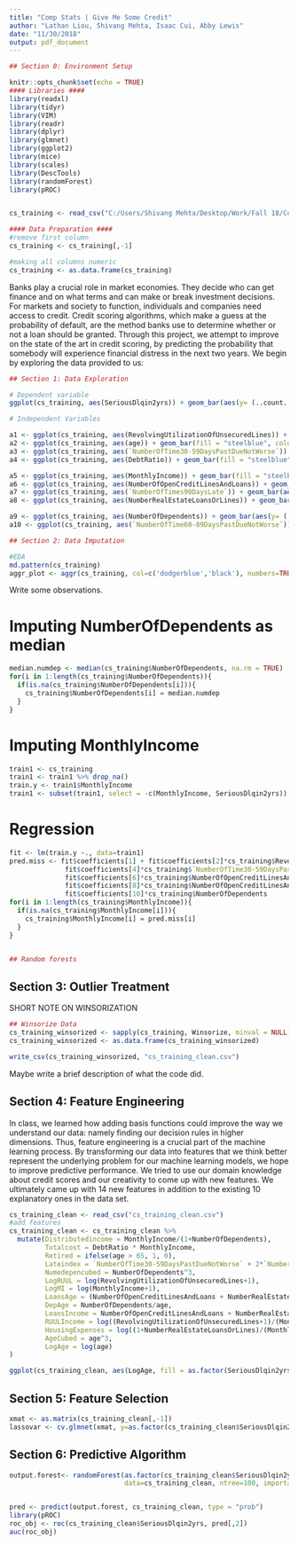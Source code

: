 ---
title: "Comp Stats | Give Me Some Credit"
author: "Lathan Liou, Shivang Mehta, Isaac Cui, Abby Lewis"
date: "11/30/2018"
output: pdf_document
---

```{r setup, include=FALSE message = FALSE}
## Section 0: Environment Setup

knitr::opts_chunk$set(echo = TRUE)
#### Libraries ####
library(readxl)
library(tidyr)
library(VIM)
library(readr)
library(dplyr)
library(glmnet)
library(ggplot2)
library(mice)
library(scales)
library(DescTools)
library(randomForest)
library(pROC)


cs_training <- read_csv("C:/Users/Shivang Mehta/Desktop/Work/Fall 18/Computational Statistics/Project/Data/cs-training.xlsx")

#### Data Preparation ####
#remove first column
cs_training <- cs_training[,-1]

#making all columns numeric
cs_training <- as.data.frame(cs_training)
```
\par 
Banks play a crucial role in market economies. They decide who can get finance and on what terms and can make or break investment decisions. For markets and society to function, individuals and companies need access to credit. 
\par 
Credit scoring algorithms, which make a guess at the probability of default, are the method banks use to determine whether or not a loan should be granted. Through this project, we attempt to improve on the state of the art in credit scoring, by predicting the probability that somebody will experience financial distress in the next two years.
\par 
We begin by exploring the data provided to us:
\par 
```{r}
## Section 1: Data Exploration

# Dependent variable 
ggplot(cs_training, aes(SeriousDlqin2yrs)) + geom_bar(aes(y= (..count..)/sum(..count..)), fill = "steelblue", color ="steelblue") + ylab("Percent")

# Independent Variables

a1 <- ggplot(cs_training, aes(RevolvingUtilizationOfUnsecuredLines)) + geom_bar(aes(y= (..count..)/sum(..count..)), fill = "steelblue", color ="steelblue") + ylab("Percent")
a2 <- ggplot(cs_training, aes(age)) + geom_bar(fill = "steelblue", color ="steelblue")
a3 <- ggplot(cs_training, aes(`NumberOfTime30-59DaysPastDueNotWorse`)) + geom_bar(aes(y= (..count..)/sum(..count..)), fill = "steelblue", color ="steelblue") + ylab("Percent")
a4 <- ggplot(cs_training, aes(DebtRatio)) + geom_bar(fill = "steelblue", color ="steelblue") + ylab("Percent")

a5 <- ggplot(cs_training, aes(MonthlyIncome)) + geom_bar(fill = "steelblue", color ="steelblue") + ylab("Percent")
a6 <- ggplot(cs_training, aes(NumberOfOpenCreditLinesAndLoans)) + geom_bar(fill = "steelblue", color ="steelblue") + ylab("Percent")
a7 <- ggplot(cs_training, aes(`NumberOfTimes90DaysLate`)) + geom_bar(aes(y= (..count..)/sum(..count..)), fill = "steelblue", color ="steelblue") + ylab("Percent")
a8 <- ggplot(cs_training, aes(NumberRealEstateLoansOrLines)) + geom_bar(aes(y= (..count..)/sum(..count..)), fill = "steelblue", color ="steelblue") + ylab("Percent")

a9 <- ggplot(cs_training, aes(NumberOfDependents)) + geom_bar(aes(y= (..count..)/sum(..count..)), fill = "steelblue", color ="steelblue") + ylab("Percent")
a10 <- ggplot(cs_training, aes(`NumberOfTime60-89DaysPastDueNotWorse`)) + geom_bar(aes(y= (..count..)/sum(..count..)), fill = "steelblue", color ="steelblue") + ylab("Percent")
```




```{r}
## Section 2: Data Imputation

#EDA
md.pattern(cs_training)
aggr_plot <- aggr(cs_training, col=c('dodgerblue','black'), numbers=TRUE, sortVars=TRUE, labels=names(cs_training), cex.axis=.4, gap=0.5, ylab=c("Histogram of missing data","Pattern"))
```

Write some observations.

# Imputing NumberOfDependents as median

```{r}
median.numdep <- median(cs_training$NumberOfDependents, na.rm = TRUE)
for(i in 1:length(cs_training$NumberOfDependents)){
  if(is.na(cs_training$NumberOfDependents[i])){
    cs_training$NumberOfDependents[i] = median.numdep
  }
}
```

# Imputing MonthlyIncome

```{r}
train1 <- cs_training
train1 <- train1 %>% drop_na()
train.y <- train1$MonthlyIncome
train1 <- subset(train1, select = -c(MonthlyIncome, SeriousDlqin2yrs))
```

# Regression

```{r}
fit <- lm(train.y ~., data=train1)
pred.miss <- fit$coefficients[1] + fit$coefficients[2]*cs_training$RevolvingUtilizationOfUnsecuredLines + fit$coefficients[3]*cs_training$age +
              fit$coefficients[4]*cs_training$`NumberOfTime30-59DaysPastDueNotWorse` + fit$coefficients[5]*cs_training$DebtRatio +
              fit$coefficients[6]*cs_training$NumberOfOpenCreditLinesAndLoans + fit$coefficients[7]*cs_training$NumberOfTimes90DaysLate +
              fit$coefficients[8]*cs_training$NumberOfOpenCreditLinesAndLoans + fit$coefficients[9]*cs_training$`NumberOfTime60-89DaysPastDueNotWorse` +
              fit$coefficients[10]*cs_training$NumberOfDependents
for(i in 1:length(cs_training$MonthlyIncome)){
  if(is.na(cs_training$MonthlyIncome[i])){
    cs_training$MonthlyIncome[i] = pred.miss[i]
  }
}


## Random forests 
```

## Section 3: Outlier Treatment

SHORT NOTE ON WINSORIZATION

```{r}
## Winsorize Data 
cs_training_winsorized <- sapply(cs_training, Winsorize, minval = NULL)
cs_training_winsorized <- as.data.frame(cs_training_winsorized)
```

```{r, include=FALSE}
write_csv(cs_training_winsorized, "cs_training_clean.csv")
```
Maybe write a brief description of what the code did.

## Section 4: Feature Engineering

In class, we learned how adding basis functions could improve the way we understand our data: namely finding our decision rules in higher dimensions. Thus, feature engineering is a crucial part of the machine learning process. By transforming our data into features that we think better represent the underlying problem for our machine learning models, we hope to improve predictive performance. We tried to use our domain knowledge about credit scores and our creativity to come up with new features. We ultimately came up with 14 new features in addition to the existing 10 explanatory ones in the data set. 

```{r}
cs_training_clean <- read_csv("cs_training_clean.csv")
#add features
cs_training_clean <- cs_training_clean %>%
  mutate(Distributedincome = MonthlyIncome/(1+NumberOfDependents),
         Totalcost = DebtRatio * MonthlyIncome,
         Retired = ifelse(age > 65, 1, 0),
         Lateindex = `NumberOfTime30-59DaysPastDueNotWorse` + 2*`NumberOfTime60-89DaysPastDueNotWorse` + 3*NumberOfTimes90DaysLate,
         Numedepencubed = NumberOfDependents^3,
         LogRUUL = log(RevolvingUtilizationOfUnsecuredLines+1),
         LogMI = log(MonthlyIncome+1),
         LoansAge = (NumberOfOpenCreditLinesAndLoans + NumberRealEstateLoansOrLines)/age,
         DepAge = NumberOfDependents/age,
         LoansIncome = NumberOfOpenCreditLinesAndLoans + NumberRealEstateLoansOrLines,
         RUULIncome = log((RevolvingUtilizationOfUnsecuredLines+1)/(MonthlyIncome+1)), #Housing Insolvency paper
         HousingExpenses = log((1+NumberRealEstateLoansOrLines)/(MonthlyIncome+1)),
         AgeCubed = age^3,
         LogAge = log(age)
)
```

```{r}
ggplot(cs_training_clean, aes(LogAge, fill = as.factor(SeriousDlqin2yrs))) + geom_density(alpha = 0.2)
```

## Section 5: Feature Selection

```{r}
xmat <- as.matrix(cs_training_clean[,-1])
lassovar <- cv.glmnet(xmat, y=as.factor(cs_training_clean$SeriousDlqin2yrs), alpha = 0.5, lambda = seq(0.00051,0.00058,length.out=7),family="binomial")

```

## Section 6: Predictive Algorithm

```{r}

output.forest<- randomForest(as.factor(cs_training_clean$SeriousDlqin2yrs) ~ cs_training_clean$RevolvingUtilizationOfUnsecuredLines+ cs_training_clean$age+ cs_training_clean$`NumberOfTime30-59DaysPastDueNotWorse`+ cs_training_clean$DebtRatio + cs_training_clean$MonthlyIncome + cs_training_clean$NumberOfOpenCreditLinesAndLoans + cs_training_clean$NumberOfTimes90DaysLate + cs_training_clean$NumberRealEstateLoansOrLines + cs_training_clean$`NumberOfTime60-89DaysPastDueNotWorse` + cs_training_clean$NumberOfDependents + cs_training_clean$Distributedincome + cs_training_clean$Totalcost + cs_training_clean$Retired + cs_training_clean$Lateindex + cs_training_clean$Numedepencubed + cs_training_clean$LogRUUL + cs_training_clean$LogMI + cs_training_clean$LoansAge +cs_training_clean$DepAge + cs_training_clean$LoansIncome + cs_training_clean$RUULIncome + cs_training_clean$HousingExpenses + cs_training_clean$AgeCubed + cs_training_clean$LogAge , 
                             data=cs_training_clean, ntree=100, importance=T, replace=T)


pred <- predict(output.forest, cs_training_clean, type = "prob")
library(pROC)
roc_obj <- roc(cs_training_clean$SeriousDlqin2yrs, pred[,2])
auc(roc_obj)


```





